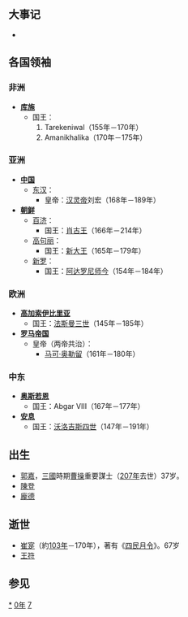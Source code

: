 {{yearTOC|170|东汉'''[[建宁_(年号)|建宁]]三年'''}}

== 大事记 ==
*

== 各国领袖 ==
=== 非洲 ===
*'''[[库施|库施]]'''
**国王：
**#Tarekeniwal（155年－170年）
**#Amanikhalika（170年－175年）

=== 亚洲 ===
*'''[[中国|中国]]'''
**[[东汉|东汉]]：
***皇帝：[[汉灵帝|汉灵帝]]刘宏（168年－189年）
*'''[[朝鲜民主主义人民共和国|朝鲜]]'''
**[[百濟|百济]]：
***国王：[[肖古王|肖古王]]（166年－214年）
**[[高句丽|高句丽]]：
***国王：[[新大王|新大王]]（165年－179年）
**[[新罗|新罗]]：
***国王：[[阿达罗尼师今|阿达罗尼师今]]（154年－184年）

=== 欧洲 ===
*'''[[高加索伊比利亞王國|高加索伊比里亚]]'''
**国王：[[法斯曼三世|法斯曼三世]]（145年－185年）
*'''[[羅馬帝國|罗马帝国]]'''
**皇帝（两帝共治）：
***[[馬爾庫斯·奧列里烏斯|马可·奥勒留]]（161年－180年）

=== 中东 ===
*'''[[奥斯若恩|奥斯若恩]]'''
**国王：Abgar VIII（167年－177年）
*'''[[安息_(国家)|安息]]''' 
**国王：[[沃洛吉斯四世|沃洛吉斯四世]]（147年－191年）

== 出生 ==
*[[郭嘉|郭嘉]]，[[三国|三國]]時期[[曹操|曹操]]重要謀士（[[207年|207年]]去世）37岁。
*[[陳登|陳登]]
*[[庞德_(三国)|龐德]]

== 逝世 ==
*[[崔寔|崔寔]]（約[[103年|103年]]－170年），著有《[[四民月令|四民月令]]》。67岁
*[[王符|王符]]　

== 参见 ==
{{Wikisource year mention}}

[[Category:170年|*]]
[[Category:170年代|0年]]
[[Category:2世纪各年|7]]
